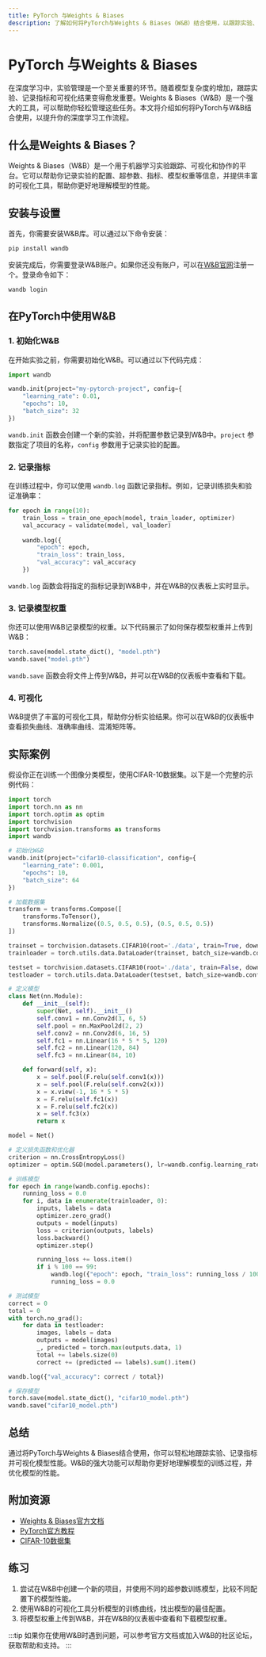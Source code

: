 ```yaml
---
title: PyTorch 与Weights & Biases
description: 了解如何将PyTorch与Weights & Biases（W&B）结合使用，以跟踪实验、记录指标并可视化模型性能。
---
```


# PyTorch 与Weights & Biases

在深度学习中，实验管理是一个至关重要的环节。随着模型复杂度的增加，跟踪实验、记录指标和可视化结果变得愈发重要。Weights & Biases（W&B）是一个强大的工具，可以帮助你轻松管理这些任务。本文将介绍如何将PyTorch与W&B结合使用，以提升你的深度学习工作流程。

## 什么是Weights & Biases？

Weights & Biases（W&B）是一个用于机器学习实验跟踪、可视化和协作的平台。它可以帮助你记录实验的配置、超参数、指标、模型权重等信息，并提供丰富的可视化工具，帮助你更好地理解模型的性能。

## 安装与设置

首先，你需要安装W&B库。可以通过以下命令安装：

```bash
pip install wandb
```

安装完成后，你需要登录W&B账户。如果你还没有账户，可以在[W&B官网](https://wandb.ai/)注册一个。登录命令如下：

```bash
wandb login
```

## 在PyTorch中使用W&B

### 1. 初始化W&B

在开始实验之前，你需要初始化W&B。可以通过以下代码完成：

```python
import wandb

wandb.init(project="my-pytorch-project", config={
    "learning_rate": 0.01,
    "epochs": 10,
    "batch_size": 32
})
```

`wandb.init` 函数会创建一个新的实验，并将配置参数记录到W&B中。`project` 参数指定了项目的名称，`config` 参数用于记录实验的配置。

### 2. 记录指标

在训练过程中，你可以使用 `wandb.log` 函数记录指标。例如，记录训练损失和验证准确率：

```python
for epoch in range(10):
    train_loss = train_one_epoch(model, train_loader, optimizer)
    val_accuracy = validate(model, val_loader)
    
    wandb.log({
        "epoch": epoch,
        "train_loss": train_loss,
        "val_accuracy": val_accuracy
    })
```

`wandb.log` 函数会将指定的指标记录到W&B中，并在W&B的仪表板上实时显示。

### 3. 记录模型权重

你还可以使用W&B记录模型的权重。以下代码展示了如何保存模型权重并上传到W&B：

```python
torch.save(model.state_dict(), "model.pth")
wandb.save("model.pth")
```

`wandb.save` 函数会将文件上传到W&B，并可以在W&B的仪表板中查看和下载。

### 4. 可视化

W&B提供了丰富的可视化工具，帮助你分析实验结果。你可以在W&B的仪表板中查看损失曲线、准确率曲线、混淆矩阵等。

## 实际案例

假设你正在训练一个图像分类模型，使用CIFAR-10数据集。以下是一个完整的示例代码：

```python
import torch
import torch.nn as nn
import torch.optim as optim
import torchvision
import torchvision.transforms as transforms
import wandb

# 初始化W&B
wandb.init(project="cifar10-classification", config={
    "learning_rate": 0.001,
    "epochs": 10,
    "batch_size": 64
})

# 加载数据集
transform = transforms.Compose([
    transforms.ToTensor(),
    transforms.Normalize((0.5, 0.5, 0.5), (0.5, 0.5, 0.5))
])

trainset = torchvision.datasets.CIFAR10(root='./data', train=True, download=True, transform=transform)
trainloader = torch.utils.data.DataLoader(trainset, batch_size=wandb.config.batch_size, shuffle=True)

testset = torchvision.datasets.CIFAR10(root='./data', train=False, download=True, transform=transform)
testloader = torch.utils.data.DataLoader(testset, batch_size=wandb.config.batch_size, shuffle=False)

# 定义模型
class Net(nn.Module):
    def __init__(self):
        super(Net, self).__init__()
        self.conv1 = nn.Conv2d(3, 6, 5)
        self.pool = nn.MaxPool2d(2, 2)
        self.conv2 = nn.Conv2d(6, 16, 5)
        self.fc1 = nn.Linear(16 * 5 * 5, 120)
        self.fc2 = nn.Linear(120, 84)
        self.fc3 = nn.Linear(84, 10)

    def forward(self, x):
        x = self.pool(F.relu(self.conv1(x)))
        x = self.pool(F.relu(self.conv2(x)))
        x = x.view(-1, 16 * 5 * 5)
        x = F.relu(self.fc1(x))
        x = F.relu(self.fc2(x))
        x = self.fc3(x)
        return x

model = Net()

# 定义损失函数和优化器
criterion = nn.CrossEntropyLoss()
optimizer = optim.SGD(model.parameters(), lr=wandb.config.learning_rate)

# 训练模型
for epoch in range(wandb.config.epochs):
    running_loss = 0.0
    for i, data in enumerate(trainloader, 0):
        inputs, labels = data
        optimizer.zero_grad()
        outputs = model(inputs)
        loss = criterion(outputs, labels)
        loss.backward()
        optimizer.step()

        running_loss += loss.item()
        if i % 100 == 99:
            wandb.log({"epoch": epoch, "train_loss": running_loss / 100})
            running_loss = 0.0

# 测试模型
correct = 0
total = 0
with torch.no_grad():
    for data in testloader:
        images, labels = data
        outputs = model(images)
        _, predicted = torch.max(outputs.data, 1)
        total += labels.size(0)
        correct += (predicted == labels).sum().item()

wandb.log({"val_accuracy": correct / total})

# 保存模型
torch.save(model.state_dict(), "cifar10_model.pth")
wandb.save("cifar10_model.pth")
```

## 总结

通过将PyTorch与Weights & Biases结合使用，你可以轻松地跟踪实验、记录指标并可视化模型性能。W&B的强大功能可以帮助你更好地理解模型的训练过程，并优化模型的性能。

## 附加资源

- [Weights & Biases官方文档](https://docs.wandb.ai/)
- [PyTorch官方教程](https://pytorch.org/tutorials/)
- [CIFAR-10数据集](https://www.cs.toronto.edu/~kriz/cifar.html)

## 练习

1. 尝试在W&B中创建一个新的项目，并使用不同的超参数训练模型，比较不同配置下的模型性能。
2. 使用W&B的可视化工具分析模型的训练曲线，找出模型的最佳配置。
3. 将模型权重上传到W&B，并在W&B的仪表板中查看和下载模型权重。

:::tip
如果你在使用W&B时遇到问题，可以参考官方文档或加入W&B的社区论坛，获取帮助和支持。
:::